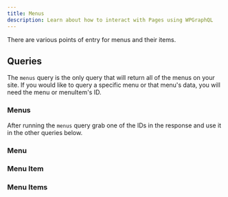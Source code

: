 ```yaml
---
title: Menus
description: Learn about how to interact with Pages using WPGraphQL
---
```



There are various points of entry for menus and their items. 

## Queries

The `menus` query is the only query that will return all of the menus on your site. If you would like to query a specific menu or that menu's data, you will need the menu or menuItem's ID.

### Menus

<GraphiQL query="{
  menus {
    nodes {
      id
      menuId
      menuItems {
        edges {
          node {
            id
            menuItemId
            title
            url
            connectedObject {
              __typename
            }
            cssClasses
            description
            label
            linkRelationship
            target
          }
        }
        nodes {
          id
          menuItemId
          title
          url
          connectedObject {
            __typename
          }
          cssClasses
          description
          label
          linkRelationship
          target
        }
      }
    }
  }}" />

After running the `menus` query grab one of the IDs in the response and use it in the other queries below.

### Menu

<GraphiQL withDocs={true} query="{
  menu(where: {id: 1}) {
    count
    id
    menuId
    name
    slug
    menuItems {
      id
      menuItemId
      title
      url
      connectedObject
      cssClasses
      description
      label
      linkRelationship
      target
    }
  }}" />



### Menu Item

<GraphiQL withDocs={true} query="{
  menuItem(where: {id: 1}) {
    id
    menuItemId
    title
    url
    connectedObject
    cssClasses
    description
    label
    linkRelationship
    target
  }}" />

### Menu Items

<GraphiQL withDocs={true} query="{
  menuItems(where: {id: 1}){
    edges {
      node {
        id
        menuItemId
        title
        url
        connectedObject {
          __typename
        }
        cssClasses
        description
        label
        linkRelationship
        target
      }
    }
    nodes {
      id
      menuItemId
      title
      url
      connectedObject {
        __typename
      }
      cssClasses
      description
      label
      linkRelationship
      target
    }
  }}" />